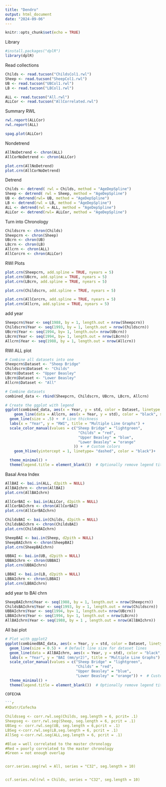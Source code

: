 ```yaml
---
title: "Dendro"
output: html_document
date: "2024-09-06"
---
```


```r
knitr::opts_chunk$set(echo = TRUE)
```


Library
```r
#install.packages("dplR")
library(dplR)
```

Read collections
```r
Childs <- read.tucson("ChildsCol1.rwl")
Sheep <- read.tucson("SheepCol1.rwl")
UB <- read.tucson("UBCol1.rwl")
LB <- read.tucson("LBCol1.rwl")

ALL <- read.tucson("All.rwl")
ALLCor <- read.tucson("AllCorrelated.rwl")
```

Summary RWL

```r
rwl.report(ALLCor)
rwl.report(ALL)

spag.plot(ALLCor)
```

Nondetrend

```r
AllNoDetrend <- chron(ALL)
AllCorNoDetrend <- chron(ALLCor)

plot.crn(AllNoDetrend)
plot.crn(AllCorNoDetrend)
```


Detrend
```r
Childs <- detrend( rwl = Childs, method = "AgeDepSpline")
Sheep <- detrend( rwl = Sheep, method = "AgeDepSpline")
UB <- detrend(rwl= UB, method = "AgeDepSpline")
LB <- detrend(rwl = LB, method = "AgeDepSpline")
ALL <- detrend(rwl = ALL, method = "AgeDepSpline")
ALLCor <- detrend(rwl= ALLCor, method = "AgeDepSpline")
```

Turn into Chronology
```r
Childscrn <- chron(Childs)
Sheepcrn <- chron(Sheep)
UBcrn <- chron(UB)
LBcrn <- chron(LB)
Allcrn <- chron(ALL)
AllCorcrn <- chron(ALLCor)

```


RWI Plots
```r
plot.crn(Sheepcrn, add.spline = TRUE, nyears = 5)
plot.crn(UBcrn, add.spline = TRUE, nyears = 5)
plot.crn(LBcrn, add.spline = TRUE, nyears = 5)

plot.crn(Childscrn, add.spline = TRUE, nyears = 5)

plot.crn(AllCorcrn, add.spline = TRUE, nyears = 5)
plot.crn(Allcrn, add.spline = TRUE, nyears = 5)

```

add year
```r
Sheepcrn$Year <- seq(1988, by = 1, length.out = nrow(Sheepcrn))
Childscrn$Year <- seq(1993, by = 1, length.out = nrow(Childscrn))
UBcrn$Year <- seq(1994, by= 1, length.out= nrow(UBcrn))
LBcrn$Year <- seq(1994, by= 1, length.out = nrow(LBcrn))
Allcrn$Year <- seq(1988, by = 1, length.out = nrow(Allcrn))

```

RWI ALL plot
```r

# Combine all datasets into one
Sheepcrn$Dataset <- "Sheep Bridge"
Childscrn$Dataset <- "Childs"
UBcrn$Dataset <- "Upper Beasley"
LBcrn$Dataset <- "Lower Beasley"
Allcrn$Dataset <- "All"

# Combine datasets
combined_data <- rbind(Sheepcrn, Childscrn, UBcrn, LBcrn, Allcrn)

# Create the ggplot with legend
ggplot(combined_data, aes(x = Year, y = std, color = Dataset, linetype = Dataset)) +
    geom_line(data = Allcrn, aes(x = Year, y = std), color = "black", size = 1) +  # Thicker black line
  geom_line(size = .5) +  # Line thickness
  labs(x = "Year", y = "RWI", title = "Multiple Line Graphs") +
  scale_color_manual(values = c("Sheep Bridge" = "lightgreen", 
                                 "Childs" = "red", 
                                 "Upper Beasley" = "blue", 
                                 "Lower Beasley" = "orange"
                               )) +  # Custom colors
    geom_hline(yintercept = 1, linetype= "dashed", color = "black")+

  theme_minimal() +
  theme(legend.title = element_blank())  # Optionally remove legend title

```



Basal Area Index

```r
AllBAI <- bai.in(ALL, d2pith = NULL)
AllBAIchrn <- chron(AllBAI)
plot.crn(AllBAIchrn)

AllCorBAI <- bai.in(ALLCor, d2pith = NULL)
AllCorBAIchrn <- chron(AllCorBAI)
plot.crn(AllCorBAIchrn)

ChildsBAI <- bai.in(Childs, d2pith = NULL)
ChildsBAIchrn <- chron(ChildsBAI)
plot.crn(ChildsBAIchrn)

SheepBAI <- bai.in(Sheep, d2pith = NULL)
SheepBAIchrn <- chron(SheepBAI)
plot.crn(SheepBAIchrn)

UBBAI <- bai.in(UB, d2pith = NULL)
UBBAIchrn <- chron(UBBAI)
plot.crn(UBBAIchrn)

LBBAI <- bai.in(LB, d2pith = NULL)
LBBAIchrn <- chron(LBBAI)
plot.crn(LBBAIchrn)


```

add year to BAI chrn
```r
SheepBAIchrn$Year <- seq(1988, by = 1, length.out = nrow(Sheepcrn))
ChildsBAIchrn$Year <- seq(1993, by = 1, length.out = nrow(Childscrn))
UBBAIchrn$Year <- seq(1994, by= 1, length.out= nrow(UBcrn))
LBBAIchrn$Year <- seq(1994, by= 1, length.out = nrow(LBcrn))
AllBAIchrn$Year <- seq(1988, by = 1 , length.out = nrow(AllBAIchrn))
```

All bai plot


```r
# Plot with ggplot2
ggplot(combinedBAI_data, aes(x = Year, y = std, color = Dataset, linetype = Dataset)) +
  geom_line(size = 0.5) +  # Default line size for dataset lines
  geom_line(data = AllBAIchrn, aes(x = Year, y = std), color = "black", size = 1) +  # Thicker black line
  labs(x = "Year", y = "BAI (mm/yr2)", title = "Multiple Line Graphs") +
  scale_color_manual(values = c("Sheep Bridge" = "lightgreen", 
                                "Childs" = "red", 
                                "Upper Beasley" = "blue", 
                                "Lower Beasley" = "orange")) +  # Custom colors
  theme_minimal() +
  theme(legend.title = element_blank())  # Optionally remove legend title

```



```r
COFECHA

```r
#XDatr/Cofecha

Childsseg <- corr.rwl.seg(Childs, seg.length = 6, pcrit= .1)
Sheepseg <- corr.rwl.seg(Sheep, seg.length = 6, pcrit = .1)
UBSeg <- corr.rwl.seg(UB, seg.length = 6,pcrit = .1)
LBSeg <-corr.rwl.seg(LB,seg.length = 6, pcrit = .1)
AllSeg <-corr.rwl.seg(ALL,seg.length = 6, pcrit = .1)

#Blue = well correlated to the master chronology
#Red = poorly correlated to the master chronology
#Green = not enough overlap


corr.series.seg(rwl = All, series = "C32", seg.length = 10)


ccf.series.rwl(rwl = Childs, series = "C32", seg.length = 10)

```





